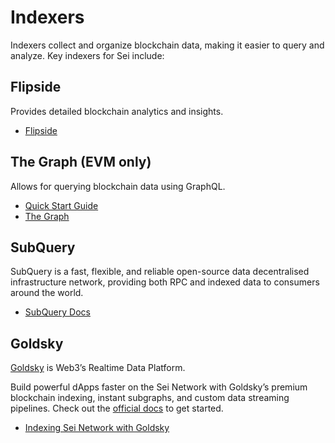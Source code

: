 # Indexers

Indexers collect and organize blockchain data, making it easier to query and analyze. Key indexers for Sei include:

## **Flipside**

Provides detailed blockchain analytics and insights.

- [Flipside](https://flipsidecrypto.xyz/)

## **The Graph (EVM only)**

Allows for querying blockchain data using GraphQL.

- [Quick Start Guide](/dev-ecosystem-providers/indexers/the-graph)
- [The Graph](https://thegraph.com/)

## **SubQuery**

SubQuery is a fast, flexible, and reliable open-source data decentralised infrastructure network, providing both RPC and indexed data to consumers around the world.

- [SubQuery Docs](https://academy.subquery.network/indexer/quickstart/quickstart_chains/cosmos-sei.html)

## Goldsky

[Goldsky](https://goldsky.com/) is Web3’s Realtime Data Platform.

Build powerful dApps faster on the Sei Network with Goldsky’s premium blockchain indexing, instant subgraphs, and custom data streaming pipelines. Check out the [official docs](https://docs.goldsky.com/chains/sei) to get started.

- [Indexing Sei Network with Goldsky](https://docs.goldsky.com/chains/sei/?utm_source=sei&utm_medium=docs)
